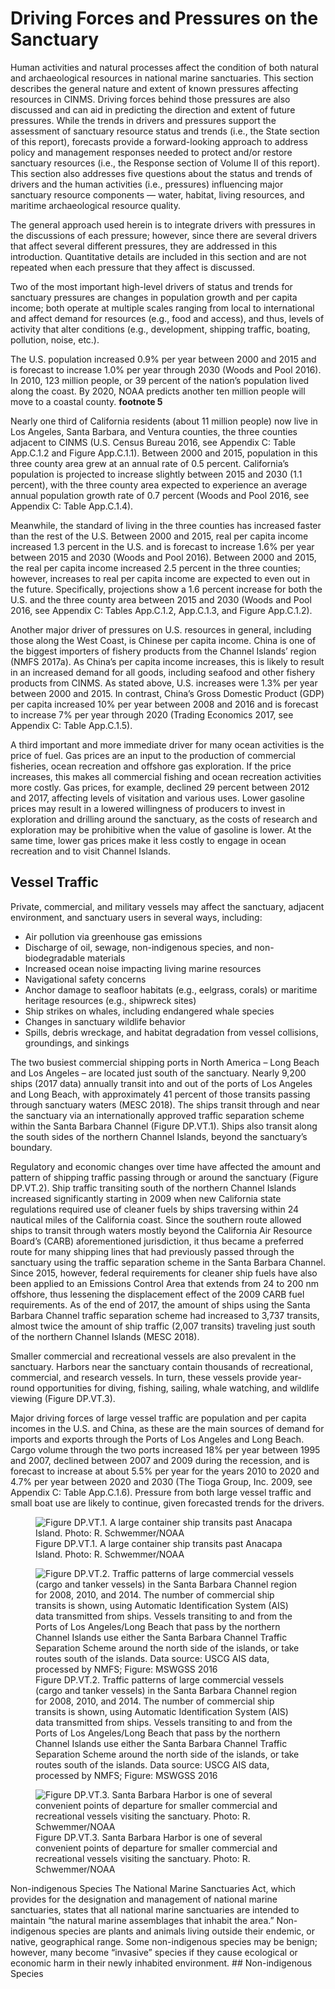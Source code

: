 # Driving Forces and Pressures on the Sanctuary

Human activities and natural processes affect the condition of both natural and archaeological resources in national marine sanctuaries. This section describes the general nature and extent of known pressures affecting resources in CINMS. Driving forces behind those pressures are also discussed and can aid in predicting the direction and extent of future pressures. While the trends in drivers and pressures support the assessment of sanctuary resource status and trends (i.e., the State section of this report), forecasts provide a forward-looking approach to address policy and management responses needed to protect and/or restore sanctuary resources (i.e., the Response section of Volume II of this report). This section also addresses five questions about the status and trends of drivers and the human activities (i.e., pressures) influencing major sanctuary resource components — water, habitat, living resources, and maritime archaeological resource quality.

The general approach used herein is to integrate drivers with pressures in the discussions of each pressure; however, since there are several drivers that affect several different pressures, they are addressed in this introduction. Quantitative details are included in this section and are not repeated when each pressure that they affect is discussed.

Two of the most important high-level drivers of status and trends for sanctuary pressures are changes in population growth and per capita income; both operate at multiple scales ranging from local to international and affect demand for resources (e.g., food and access), and thus, levels of activity that alter conditions (e.g., development, shipping traffic, boating, pollution, noise, etc.).

The U.S. population increased 0.9% per year between 2000 and 2015 and is forecast to increase 1.0% per year through 2030 (Woods and Pool 2016). In 2010, 123 million people, or 39 percent of the nation's population lived along the coast. By 2020, NOAA predicts another ten million people will move to a coastal county. **footnote 5**

Nearly one third of California residents (about 11 million people) now live in Los Angeles, Santa Barbara, and Ventura counties, the three counties adjacent to CINMS (U.S. Census Bureau 2016, see
 Appendix C: Table App.C.1.2 and Figure App.C.1.1). Between 2000 and 2015, population in this three county area grew at an annual rate of 0.5 percent. California’s population is projected to increase slightly between 2015 and 2030 (1.1 percent), with the three county area expected to experience an average annual population growth rate of 0.7 percent (Woods and Pool 2016, see Appendix C: Table App.C.1.4).
 
Meanwhile, the standard of living in the three counties has increased faster than the rest of the U.S. Between 2000 and 2015, real per capita income increased 1.3 percent in the U.S. and is forecast to increase 1.6% per year between 2015 and 2030 (Woods and Pool 2016). Between 2000 and 2015, the real per capita income increased 2.5 percent in the three counties; however, increases to real per capita income are expected to even out in the future. Specifically, projections show a 1.6 percent increase for both the U.S. and the three county area between 2015 and 2030 (Woods and Pool 2016, see Appendix C: Tables App.C.1.2, App.C.1.3, and Figure App.C.1.2).

Another major driver of pressures on U.S. resources in general, including those along the West Coast, is Chinese per capita income. China is one of the biggest importers of fishery products from the Channel Islands’ region (NMFS 2017a). As China’s per capita income increases, this is likely to result in an increased demand for all goods, including seafood and other fishery products from CINMS. As stated above, U.S. increases were 1.3% per year between 2000 and 2015. In contrast, China’s Gross Domestic Product (GDP) per capita increased 10% per year between 2008 and 2016 and is forecast to increase 7% per year through 2020 (Trading Economics 2017, see Appendix C: Table App.C.1.5).

A third important and more immediate driver for many ocean activities is the price of fuel. Gas prices are an input to the production of commercial fisheries, ocean recreation and offshore gas exploration. If the price increases, this makes all commercial fishing and ocean recreation activities more costly. Gas prices, for example, declined 29 percent between 2012 and 2017, affecting levels of visitation and various uses. Lower gasoline prices may result in a lowered willingness of producers to invest in exploration and drilling around the sanctuary, as the costs of research and exploration may be prohibitive when the value of gasoline is lower. At the same time, lower gas prices make it less costly to engage in ocean recreation and to visit Channel Islands.

## Vessel Traffic

Private, commercial, and military vessels may affect the sanctuary, adjacent environment, and sanctuary users in several ways, including:

* Air pollution via greenhouse gas emissions
* Discharge of oil, sewage, non-indigenous species, and non-biodegradable materials
* Increased ocean noise impacting living marine resources
* Navigational safety concerns
* Anchor damage to seafloor habitats (e.g., eelgrass, corals) or maritime heritage resources (e.g.,
shipwreck sites)
* Ship strikes on whales, including endangered whale species
* Changes in sanctuary wildlife behavior
* Spills, debris wreckage, and habitat degradation from vessel collisions, groundings, and sinkings

The two busiest commercial shipping ports in North America – Long Beach and Los Angeles – are located just south of the sanctuary. Nearly 9,200 ships (2017 data) annually transit into and out of the ports of Los Angeles and Long Beach, with approximately 41 percent of those transits passing through sanctuary waters (MESC 2018). The ships transit through and near the sanctuary via an internationally approved traffic separation scheme within the Santa Barbara Channel (Figure DP.VT.1). Ships also transit along the south sides of the northern Channel Islands, beyond the sanctuary’s boundary.

Regulatory and economic changes over time have affected the amount and pattern of shipping traffic passing through or around the sanctuary (Figure DP.VT.2). Ship traffic transiting south of the northern Channel Islands increased significantly starting in 2009 when new California state regulations required use of cleaner fuels by ships traversing within 24 nautical miles of the California coast. Since the southern route allowed ships to transit through waters mostly beyond the California Air Resource Board’s (CARB) aforementioned jurisdiction, it thus became a preferred route for many shipping lines that had previously passed through the sanctuary using the traffic separation scheme in the Santa Barbara Channel. Since 2015, however, federal requirements for cleaner ship fuels have also been applied to an Emissions Control Area that extends from 24 to 200 nm offshore, thus lessening the displacement effect of the 2009 CARB fuel requirements. As of the end of 2017, the amount of ships using the Santa Barbara Channel traffic separation scheme had increased to 3,737 transits, almost twice the amount of ship traffic (2,007 transits) traveling just south of the northern Channel Islands (MESC 2018).

Smaller commercial and recreational vessels are also prevalent in the sanctuary. Harbors near the sanctuary contain thousands of recreational, commercial, and research vessels. In turn, these vessels provide year-round opportunities for diving, fishing, sailing, whale watching, and wildlife viewing (Figure DP.VT.3).

Major driving forces of large vessel traffic are population and per capita incomes in the U.S. and China, as these are the main sources of demand for imports and exports through the Ports of Los Angeles and Long Beach. Cargo volume through the two ports increased 18% per year between 1995 and 2007, declined between 2007 and 2009 during the recession, and is forecast to increase at about 5.5% per year for the years 2010 to 2020 and 4.7% per year between 2020 and 2030 (The Tioga Group, Inc. 2009, see Appendix C: Table App.C.1.6). Pressure from both large vessel traffic and small boat use are likely to continue, given forecasted trends for the drivers.

![Figure DP.VT.1. A large container ship transits past Anacapa Island. Photo: R. Schwemmer/NOAA](./figures/p044_DP.VT.1.png)

![Figure DP.VT.2. Traffic patterns of large commercial vessels (cargo and tanker vessels) in the Santa Barbara Channel region for 2008, 2010, and 2014. The number of commercial ship transits is shown, using Automatic Identification System (AIS) data transmitted from ships. Vessels transiting to and from the Ports of Los Angeles/Long Beach that pass by the northern Channel Islands use either the Santa Barbara Channel Traffic Separation Scheme around the north side of the islands, or take routes south of the islands. Data source: USCG AIS data, processed by NMFS; Figure: MSWGSS 2016](./figures/p045_DP.VT.2.png)

![Figure DP.VT.3. Santa Barbara Harbor is one of several convenient points of departure for smaller commercial and recreational vessels visiting the sanctuary. Photo: R. Schwemmer/NOAA](./figures/p045_DP.VT.3.png)



Non-indigenous Species
The National Marine Sanctuaries Act, which provides for the designation and management of national marine sanctuaries, states that all national marine sanctuaries are intended to maintain “the natural marine assemblages that inhabit the area.” Non-indigenous species are plants and animals living outside their endemic, or native, geographical range. Some non-indigenous species may be benign; however, many become “invasive” species if they cause ecological or economic harm in their newly inhabited environment.
## Non-indigenous Species